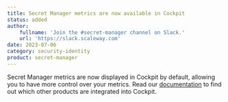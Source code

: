 ```yaml
---
title: Secret Manager metrics are now available in Cockpit
status: added
author:
    fullname: 'Join the #secret-manager channel on Slack.'
    url: 'https://slack.scaleway.com'
date: 2023-07-06
category: security-identity
product: secret-manager
---
```


Secret Manager metrics are now displayed in Cockpit by default, allowing you to have more control over your metrics. Read our [documentation](/observability/cockpit/reference-content/cockpit-limitations/#product-integration-into-cockpit) to find out which other products are integrated into Cockpit.

